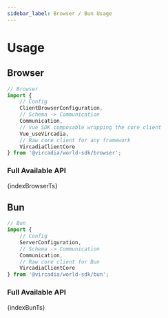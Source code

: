 ```yaml
---
sidebar_label: Browser / Bun Usage
---
```





# Usage

## Browser

```typescript
// Browser
import { 
    // Config
    ClientBrowserConfiguration, 
    // Schema -> Communication
    Communication,
    // Vue SDK composable wrapping the core client
    Vue_useVircadia, 
    // Raw core client for any framework
    VircadiaClientCore 
} from '@vircadia/world-sdk/browser';
```

### Full Available API

<CodeBlock language="typescript" title="index.browser.ts">
  {indexBrowserTs}
</CodeBlock>

## Bun

```typescript
// Bun
import { 
    // Config
    ServerConfiguration,
    // Schema -> Communication
    Communication,
    // Raw core client for Bun
    VircadiaClientCore
} from '@vircadia/world-sdk/bun';
```

### Full Available API

<CodeBlock language="typescript" title="index.bun.ts">
  {indexBunTs}
</CodeBlock>
